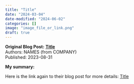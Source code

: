 ```yaml
---
title: "Title"
date: "2024-03-04"
date-modified: "2024-06-02"
categories: []
image: "image_file_or_link.png"
draft: true
---
```


**Original Blog Post:**
**[Title](Link)** <br>
Authors: NAMES (from COMPANY) <br>
Published: 2023-08-31

**My summary:**



Here is the link again to their blog post for more details:
[Title](Link)
